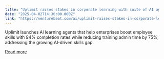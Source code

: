 ```yaml
---
title: "Uplimit raises stakes in corporate learning with suite of AI agents that can train thousands of employees simultaneously"
date: "2025-04-02T14:30:00.000Z"
link: "https://venturebeat.com/ai/uplimit-raises-stakes-in-corporate-learning-with-suite-of-ai-agents-that-can-train-1000-employees-simultaneously/"
---
```


Uplimit launches AI learning agents that help enterprises boost employee skills with 94% completion rates while reducing training admin time by 75%, addressing the growing AI-driven skills gap.

[Read more](https://venturebeat.com/ai/uplimit-raises-stakes-in-corporate-learning-with-suite-of-ai-agents-that-can-train-1000-employees-simultaneously/)
